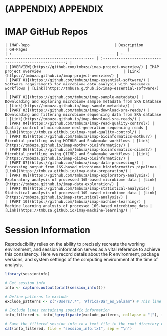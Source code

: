 # (APPENDIX) APPENDIX {-}

# IMAP GitHub Repos

```block

| IMAP-Repo                                      | Description                                               | GH-Pages                                             |
| :---------------------------------------------- | :--------------------------------------------------------- | :-----------------------------------------------------: |
| [OVERVIEW](https://github.com/tmbuza/imap-project-overview/) | IMAP project overview                                     | [Link](https://tmbuza.github.io/imap-project-overview/) |
| [PART 01](https://github.com/tmbuza/imap-essential-software/) | Software requirements for microbiome data analysis with Snakemake workflows | [Link](https://tmbuza.github.io/imap-essential-software/) |
| [PART 02](https://github.com/tmbuza/imap-sample-metadata/) | Downloading and exploring microbiome sample metadata from SRA Database | [Link](https://tmbuza.github.io/imap-sample-metadata/) |
| [PART 03](https://github.com/tmbuza/imap-download-sra-reads/) | Downloading and filtering microbiome sequencing data from SRA database | [Link](https://tmbuza.github.io/imap-download-sra-reads/) |
| [PART 04](https://github.com/tmbuza/imap-read-quality-control/) | Quality control of microbiome next-generation sequencing reads | [Link](https://tmbuza.github.io/imap-read-quality-control/) |
| [PART 05](https://github.com/tmbuza/imap-bioinformatics-mothur/) | Microbial profiling using MOTHUR and Snakemake workflows | [Link](https://tmbuza.github.io/imap-mothur-bioinformatics/) |
| [PART 06](https://github.com/tmbuza/imap-bioinformatics-qiime2/) | Microbial profiling using QIIME2 and Snakemake workflows | [Link](https://tmbuza.github.io/imap-qiime2-bioinformatics/) |
| [PART 07](https://github.com/tmbuza/imap-data-processing/) | Processing output from 16S-based microbiome bioinformatics pipelines | [Link](https://tmbuza.github.io/imap-data-preparation/) |
| [PART 08](https://github.com/tmbuza/imap-exploratory-analysis/) | Exploratory analysis of processed 16S-based microbiome data | [Link](https://tmbuza.github.io/imap-data-exploration/) |
| [PART 09](https://github.com/tmbuza/imap-statistical-analysis/) | Statistical analysis of processed 16S-based microbiome data | [Link](https://tmbuza.github.io/imap-statistical-analysis/) |
| [PART 10](https://github.com/tmbuza/imap-machine-learning/) | Machine learning analysis of processed 16S-based microbiome data | [Link](https://tmbuza.github.io/imap-machine-learning/) |```

```


# Session Information

Reproducibility relies on the ability to precisely recreate the working environment, and session information serves as a vital reference to achieve this consistency. Here we record details about the R environment, package versions, and system settings of the computing environment at the time of analysis. 

```r
library(sessioninfo)

# Get session info
info <- capture.output(print(session_info()))

# Define patterns to exclude
exclude_patterns <- c("/Users/.*", "Africa/Dar_es_Salaam") # This line is location-dependent

# Exclude lines containing specific information
info_filtered <- info[!grepl(paste(exclude_patterns, collapse = "|"), info)]

# Save the filtered session info to a text file in the root directory without line numbers
cat(info_filtered, file = "session_info.txt", sep = "\n")

```
